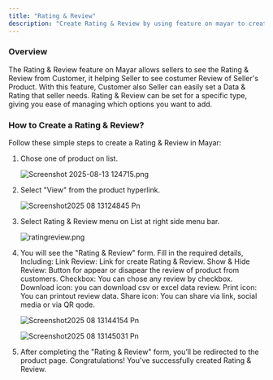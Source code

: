 ```yaml
---
title: "Rating & Review"
description: "Create Rating & Review by using feature on mayar to create seller product ratings base on Customer Experience, this think is very important for Seller because it will make customer trust of product growth."
---
```


### Overview

The Rating & Review feature on Mayar allows sellers to see the Rating & Review from Customer, it helping Seller to see costumer Review of Seller's Product. With this feature, Customer also Seller can easily set a Data & Rating that seller needs. Rating & Review can be set for a specific type, giving you ease of managing which options you want to add.

### How to Create a Rating & Review?

Follow these simple steps to create a Rating & Review in Mayar:

1. Chose one of product on list.

   ![Screenshot 2025-08-13 124715.png](/images/Screenshot2025-08-13124715.png)
2. Select "View" from the product hyperlink.

   ![Screenshot2025 08 13124845 Pn](/images/Screenshot2025-08-13124845.png)
3. Select Rating & Review menu on List at right side menu bar.

   ![ratingreview.png](/images/ratingreview.png)
4. You will see the "Rating & Review" form. Fill in the required details, Including: Link Review: Link for create Rating & Review. Show & Hide Review: Button for appear or disapear the review of product from customers. Checkbox: You can chose any review by checkbox. Download icon: you can download csv or excel data review. Print icon: You can printout review data. Share icon: You can share via link, social media or via QR qode.

   ![Screenshot2025 08 13144154 Pn](/images/Screenshot2025-08-13144154.png)

   ![Screenshot2025 08 13145031 Pn](/images/Screenshot2025-08-13145031.png)
5. After completing the "Rating & Review" form, you’ll be redirected to the product page. Congratulations\! You've successfully created Rating & Review.